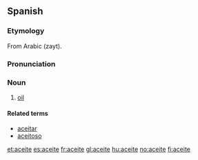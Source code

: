 ==Spanish==
===Etymology===
From Arabic {{ARchar|[[زيت]]}} (zayt).

===Pronunciation===
{{IPA|/aˈθeite/}}

===Noun===
{{es-noun-m}}

# [[oil]]

====Related terms====
*[[aceitar]] {{pos_v}}
*[[aceitoso]] {{pos_a}}

[[et:aceite]]
[[es:aceite]]
[[fr:aceite]]
[[gl:aceite]]
[[hu:aceite]]
[[no:aceite]]
[[fi:aceite]]
